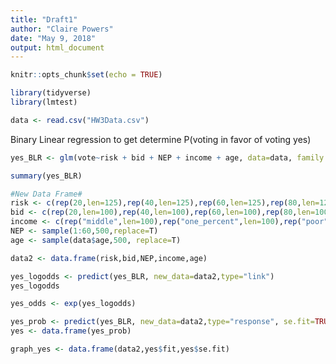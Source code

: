 ```yaml
---
title: "Draft1"
author: "Claire Powers"
date: "May 9, 2018"
output: html_document
---
```


```r
knitr::opts_chunk$set(echo = TRUE)
```


```r
library(tidyverse)
library(lmtest)

data <- read.csv("HW3Data.csv")
```

Binary Linear regression to get determine P(voting in favor of voting yes)
```r
yes_BLR <- glm(vote~risk + bid + NEP + income + age, data=data, family = "binomial")

summary(yes_BLR)

#New Data Frame#
risk <- c(rep(20,len=125),rep(40,len=125),rep(60,len=125),rep(80,len=125))
bid <- c(rep(20,len=100),rep(40,len=100),rep(60,len=100),rep(80,len=100),rep(100,len=100))
income <- c(rep("middle",len=100),rep("one_percent",len=100),rep("poor",len=100),rep("rich",len=100),rep("very_rich",len=100))
NEP <- sample(1:60,500,replace=T) 
age <- sample(data$age,500, replace=T)

data2 <- data.frame(risk,bid,NEP,income,age)

yes_logodds <- predict(yes_BLR, new_data=data2,type="link")
yes_logodds

yes_odds <- exp(yes_logodds)

yes_prob <- predict(yes_BLR, new_data=data2,type="response", se.fit=TRUE)
yes <- data.frame(yes_prob)

graph_yes <- data.frame(data2,yes$fit,yes$se.fit)

```


